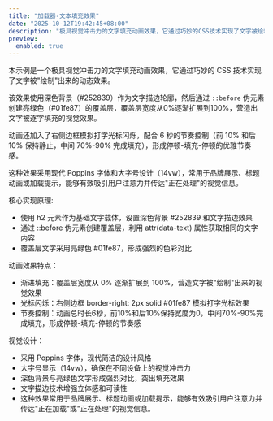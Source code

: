 ```yaml
---
title: "加载器-文本填充效果"
date: "2025-10-12T19:42:45+08:00"
description: "极具视觉冲击力的文字填充动画效果，它通过巧妙的CSS技术实现了文字被绘制出来的动态效果。"
preview:
  enabled: true
---
```


本示例是一个极具视觉冲击力的文字填充动画效果，它通过巧妙的 CSS 技术实现了文字被"绘制"出来的动态效果。

该效果使用深色背景（#252839）作为文字描边轮廓，然后通过 `::before` 伪元素创建亮绿色（#01fe87）的覆盖层，覆盖层宽度从0%逐渐扩展到100%，营造出文字被逐字填充的视觉效果。

动画还加入了右侧边框模拟打字光标闪烁，配合 6 秒的节奏控制（前 10% 和后 10% 保持静止，中间 70%-90% 完成填充），形成停顿-填充-停顿的优雅节奏感。

这种效果采用现代 Poppins 字体和大字号设计（14vw），常用于品牌展示、标题动画或加载提示，能够有效吸引用户注意力并传达"正在处理"的视觉信息。

核心实现原理:

- 使用 h2 元素作为基础文字载体，设置深色背景 #252839 和文字描边效果
- 通过 ::before 伪元素创建覆盖层，利用 attr(data-text) 属性获取相同的文字内容
- 覆盖层文字采用亮绿色 #01fe87，形成强烈的色彩对比

动画效果特点：

- 渐进填充：覆盖层宽度从 0% 逐渐扩展到 100%，营造文字被"绘制"出来的视觉效果
- 光标闪烁：右侧边框 border-right: 2px solid #01fe87 模拟打字光标效果
- 节奏控制：动画总时长6秒，前10%和后10%保持宽度为0，中间70%-90%完成填充，形成停顿-填充-停顿的节奏感

视觉设计：

- 采用 Poppins 字体，现代简洁的设计风格
- 大字号显示（14vw），确保在不同设备上的视觉冲击力
- 深色背景与亮绿色文字形成强烈对比，突出填充效果
- 文字描边技术增强立体感和可读性
- 这种效果常用于品牌展示、标题动画或加载提示，能够有效吸引用户注意力并传达"正在加载"或"正在处理"的视觉信息。



<CodeViewer postId="loader-text-fill" />